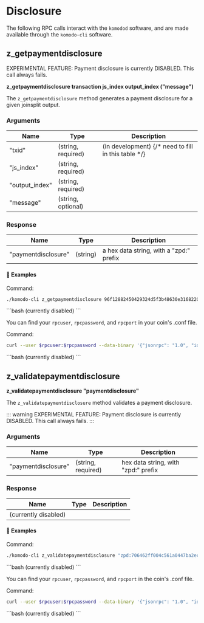 
# Disclosure

The following RPC calls interact with the `komodod` software, and are made available through the `komodo-cli` software.

## z\_getpaymentdisclosure

<Note type="warning">
  EXPERIMENTAL FEATURE: Payment disclosure is currently DISABLED. This call
  always fails.
</Note>

**z\_getpaymentdisclosure transaction js\_index output\_index ("message")**

The `z_getpaymentdisclosure` method generates a payment disclosure for a given joinsplit output.

### Arguments

| Name            | Type               | Description                                         |
| --------------- | ------------------ | --------------------------------------------------- |
| "txid"          | (string, required) | (in development) {/* need to fill in this table */} |
| "js\_index"     | (string, required) |                                                     |
| "output\_index" | (string, required) |                                                     |
| "message"       | (string, optional) |                                                     |

### Response

| Name                | Type     | Description                             |
| ------------------- | -------- | --------------------------------------- |
| "paymentdisclosure" | (string) | a hex data string, with a "zpd:" prefix |

#### 📌 Examples

Command:

```bash
./komodo-cli z_getpaymentdisclosure 96f12882450429324d5f3b48630e3168220e49ab7b0f066e5c2935a6b88bb0f2 0 0 "refund"
```

<CollapsibleSection expandedText="Hide Response" collapsedText="Show Response">
  ```bash
  (currently disabled)
  ```
</CollapsibleSection>

You can find your `rpcuser`, `rpcpassword`, and `rpcport` in your coin's .conf file.

Command:

```bash
curl --user $rpcuser:$rpcpassword --data-binary '{"jsonrpc": "1.0", "id":"curltest", "method": "z_getpaymentdisclosure", "params": ["96f12882450429324d5f3b48630e3168220e49ab7b0f066e5c2935a6b88bb0f2", 0, 0, "refund"] }' -H 'content-type: text/plain;' http://127.0.0.1:$rpcport/
```

<CollapsibleSection expandedText="Hide Response" collapsedText="Show Response">
  ```bash
  (currently disabled)
  ```
</CollapsibleSection>

## z\_validatepaymentdisclosure

**z\_validatepaymentdisclosure "paymentdisclosure"**

The `z_validatepaymentdisclosure` method validates a payment disclosure.

::: warning
EXPERIMENTAL FEATURE: Payment disclosure is currently DISABLED. This call always fails.
:::

### Arguments

| Name                | Type               | Description                         |
| ------------------- | ------------------ | ----------------------------------- |
| "paymentdisclosure" | (string, required) | hex data string, with "zpd:" prefix |

### Response

| Name                 | Type | Description |
| -------------------- | ---- | ----------- |
| (currently disabled) |      |             |

#### 📌 Examples

Command:

```bash
./komodo-cli z_validatepaymentdisclosure "zpd:706462ff004c561a0447ba2ec51184e6c204..."
```

<CollapsibleSection expandedText="Hide Response" collapsedText="Show Response">
  ```bash
  (currently disabled)
  ```
</CollapsibleSection>

You can find your `rpcuser`, `rpcpassword`, and `rpcport` in the coin's .conf file.

Command:

```bash
curl --user $rpcuser:$rpcpassword --data-binary '{"jsonrpc": "1.0", "id":"curltest", "method": "z_validatepaymentdisclosure", "params": ["zpd:706462ff004c561a0447ba2ec51184e6c204..."] }' -H 'content-type: text/plain;' http://127.0.0.1:$rpcport/
```

<CollapsibleSection expandedText="Hide Response" collapsedText="Show Response">
  ```bash
  (currently disabled)
  ```
</CollapsibleSection>
